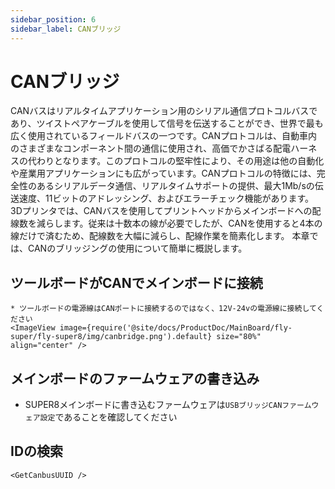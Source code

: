 ```yaml
---
sidebar_position: 6
sidebar_label: CANブリッジ
---
```






# CANブリッジ

CANバスはリアルタイムアプリケーション用のシリアル通信プロトコルバスであり、ツイストペアケーブルを使用して信号を伝送することができ、世界で最も広く使用されているフィールドバスの一つです。CANプロトコルは、自動車内のさまざまなコンポーネント間の通信に使用され、高価でかさばる配電ハーネスの代わりとなります。このプロトコルの堅牢性により、その用途は他の自動化や産業用アプリケーションにも広がっています。CANプロトコルの特徴には、完全性のあるシリアルデータ通信、リアルタイムサポートの提供、最大1Mb/sの伝送速度、11ビットのアドレッシング、およびエラーチェック機能があります。
3Dプリンタでは、CANバスを使用してプリントヘッドからメインボードへの配線数を減らします。従来は十数本の線が必要でしたが、CANを使用すると4本の線だけで済むため、配線数を大幅に減らし、配線作業を簡素化します。
本章では、CANのブリッジングの使用について簡単に概説します。

## ツールボードがCANでメインボードに接続

    * ツールボードの電源線はCANポートに接続するのではなく、12V-24vの電源線に接続してください
    <ImageView image={require('@site/docs/ProductDoc/MainBoard/fly-super/fly-super8/img/canbridge.png').default} size="80%" align="center" />


## メインボードのファームウェアの書き込み

* SUPER8メインボードに書き込むファームウェアは`USBブリッジCANファームウェア設定`であることを確認してください

## IDの検索

    <GetCanbusUUID />